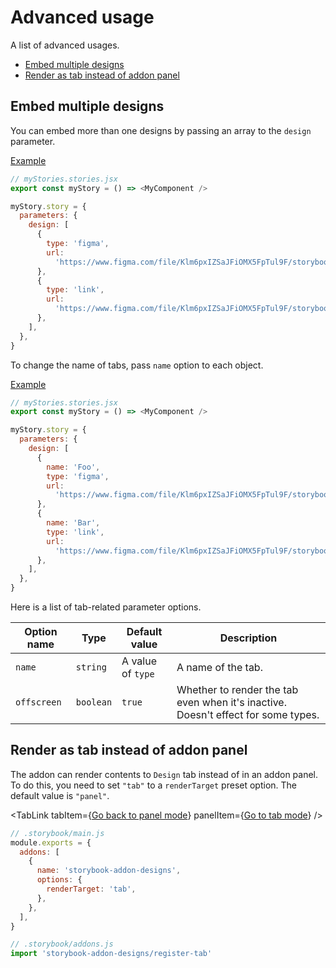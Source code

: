 

# Advanced usage

<Subtitle>A list of advanced usages.</Subtitle>

- [Embed multiple designs](#embed-multiple-designs)
- [Render as tab instead of addon panel](#render-as-tab-instead-of-addon-panel)

## Embed multiple designs

You can embed more than one designs by passing an array to the `design` parameter.

[Example](/?path=/story/docs-advanced-usage--embed-multiple-designs)

```js
// myStories.stories.jsx
export const myStory = () => <MyComponent />

myStory.story = {
  parameters: {
    design: [
      {
        type: 'figma',
        url:
          'https://www.figma.com/file/Klm6pxIZSaJFiOMX5FpTul9F/storybook-addon-designs-sample',
      },
      {
        type: 'link',
        url:
          'https://www.figma.com/file/Klm6pxIZSaJFiOMX5FpTul9F/storybook-addon-designs-sample',
      },
    ],
  },
}
```

To change the name of tabs, pass `name` option to each object.

[Example](/?path=/story/docs-advanced-usage--set-tab-names)

```js
// myStories.stories.jsx
export const myStory = () => <MyComponent />

myStory.story = {
  parameters: {
    design: [
      {
        name: 'Foo',
        type: 'figma',
        url:
          'https://www.figma.com/file/Klm6pxIZSaJFiOMX5FpTul9F/storybook-addon-designs-sample',
      },
      {
        name: 'Bar',
        type: 'link',
        url:
          'https://www.figma.com/file/Klm6pxIZSaJFiOMX5FpTul9F/storybook-addon-designs-sample',
      },
    ],
  },
}
```

Here is a list of tab-related parameter options.

| Option name | Type      | Default value     | Description                                                                       |
| ----------- | --------- | ----------------- | --------------------------------------------------------------------------------- |
| `name`      | `string`  | A value of `type` | A name of the tab.                                                                |
| `offscreen` | `boolean` | `true`            | Whether to render the tab even when it's inactive. Doesn't effect for some types. |

## Render as tab instead of addon panel

The addon can render contents to `Design` tab instead of in an addon panel.
To do this, you need to set `"tab"` to a `renderTarget` preset option.
The default value is `"panel"`.

<TabLink
  tabItem={<a href="/">Go back to panel mode</a>}
  panelItem={<a href="/tab/">Go to tab mode</a>}
/>

<TabsState initial="mainjs">
  <div id="mainjs" title="main.js"><div>

```js
// .storybook/main.js
module.exports = {
  addons: [
    {
      name: 'storybook-addon-designs',
      options: {
        renderTarget: 'tab',
      },
    },
  ],
}
```

  </div></div>
  <div id="addonsjs" title="addons.js (legacy)"><div>

```js
// .storybook/addons.js
import 'storybook-addon-designs/register-tab'
```

  </div></div>
</TabsState>
